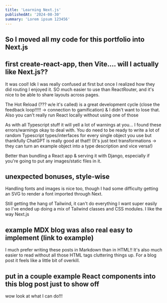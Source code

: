 ```yaml
---
title: 'Learning Next.js'
publishedAt: '2024-08-30'
summary: 'Lorem ipsum 123456'
---
```


## So I moved all my code for this portfolio into Next.js

## first create-react-app, then Vite.... will I actually like Next.js??

It was cool! Idk I was really confused at first but once I realized how they did routing I enjoyed it. SO much easier to use than ReactRouter, and it's nice to be able to share layouts across pages.

The Hot Reload (??? w/e it's called) is a great development cycle (close the feedback loop!!!!! -> connection to gamification) & I didn't want to lose that. Also you can't really run React locally without using one of those

As with all Typescript stuff it will yell a lot of warnings at you... I found these errors/warnings okay to deal with. You do need to be ready to write a lot of random Typescript types/interfaces for every single object you use but thankfully ChatGPT is really good at that!! (It's just text transformations -> they can turn an example object into a type description and vice versa!)

Better than bundling a React app & serving it with Django, especially if you're going to put any images/static files in it.

## unexpected bonuses, style-wise

Handling fonts and images is nice too, though I had some difficulty getting an SVG to render a font imported through Next.

Still getting the hang of Tailwind, it can't do everything I want super easily so I've ended up doing a mix of Tailwind classes and CSS modules. I like the way Next.js 

## example MDX blog was also real easy to implement (link to example)

I much prefer writing these posts in Markdown than in HTML!! It's also much easier to read without all those HTML tags cluttering things up. For a blog post it feels like a little bit of overkill.

## put in a couple example React components into this blog post just to show off

wow look at what I can do!!!